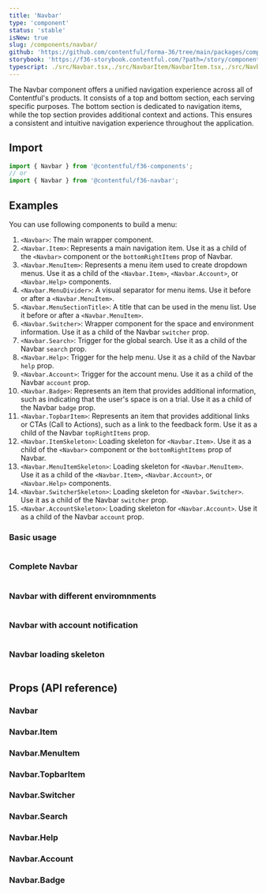 ```yaml
---
title: 'Navbar'
type: 'component'
status: 'stable'
isNew: true
slug: /components/navbar/
github: 'https://github.com/contentful/forma-36/tree/main/packages/components/navbar'
storybook: 'https://f36-storybook.contentful.com/?path=/story/components-navbar'
typescript: ./src/Navbar.tsx,./src/NavbarItem/NavbarItem.tsx,./src/NavbarMenuItem/NavbarMenuItem.tsx,./src/NavbarSwitcher/NavbarSwitcher.tsx,./src/NavbarSearch/NavbarSearch.tsx,./src/NavbarHelp/NavbarHelp.tsx,./src/NavbarAccount/NavbarAccount.tsx,./src/NavbarBadge/NavbarBadge.tsx,./src/NavbarTopbarItem/NavbarTopbarItem.tsx
---
```


The Navbar component offers a unified navigation experience across all of Contentful's products.
It consists of a top and bottom section, each serving specific purposes.
The bottom section is dedicated to navigation items, while the top section provides additional context and actions.
This ensures a consistent and intuitive navigation experience throughout the application.

## Import

```jsx static=true
import { Navbar } from '@contentful/f36-components';
// or
import { Navbar } from '@contentful/f36-navbar';
```

## Examples

You can use following components to build a menu:

1. `<Navbar>`: The main wrapper component.
1. `<Navbar.Item>`: Represents a main navigation item. Use it as a child of the `<Navbar>` component or the `bottomRightItems` prop of Navbar.
1. `<Navbar.MenuItem>`: Represents a menu item used to create dropdown menus. Use it as a child of the `<Navbar.Item>`, `<Navbar.Account>`, or `<Navbar.Help>` components.
1. `<Navbar.MenuDivider>`: A visual separator for menu items. Use it before or after a `<Navbar.MenuItem>`.
1. `<Navbar.MenuSectionTitle>`: A title that can be used in the menu list. Use it before or after a `<Navbar.MenuItem>`.
1. `<Navbar.Switcher>`: Wrapper component for the space and environment information. Use it as a child of the Navbar `switcher` prop.
1. `<Navbar.Search>`: Trigger for the global search. Use it as a child of the Navbar `search` prop.
1. `<Navbar.Help>`: Trigger for the help menu. Use it as a child of the Navbar `help` prop.
1. `<Navbar.Account>`: Trigger for the account menu. Use it as a child of the Navbar `account` prop.
1. `<Navbar.Badge>`: Represents an item that provides additional information, such as indicating that the user's space is on a trial. Use it as a child of the Navbar `badge` prop.
1. `<Navbar.TopbarItem>`: Represents an item that provides additional links or CTAs (Call to Actions), such as a link to the feedback form. Use it as a child of the Navbar `topRightItems` prop.
1. `<Navbar.ItemSkeleton>`: Loading skeleton for `<Navbar.Item>`. Use it as a child of the `<Navbar>` component or the `bottomRightItems` prop of Navbar.
1. `<Navbar.MenuItemSkeleton>`: Loading skeleton for `<Navbar.MenuItem>`. Use it as a child of the `<Navbar.Item>`, `<Navbar.Account>`, or `<Navbar.Help>` components.
1. `<Navbar.SwitcherSkeleton>`: Loading skeleton for `<Navbar.Switcher>`. Use it as a child of the Navbar `switcher` prop.
1. `<Navbar.AccountSkeleton>`: Loading skeleton for `<Navbar.Account>`. Use it as a child of the Navbar `account` prop.

### Basic usage

```tsx file=examples/BasicNavbarExample.tsx

```

### Complete Navbar

```tsx file=examples/CompleteNavbarExample.tsx

```

### Navbar with different enviromnments

```tsx file=examples/WithDifferentEnviromnmentsNavbarExample.tsx

```

### Navbar with account notification

```tsx file=examples/WithAccountNotificationNavbarExample.tsx

```

### Navbar loading skeleton

```tsx file=examples/LoadingSkeletonNavbarExample.tsx

```

## Props (API reference)

### Navbar

<PropsTable of="Navbar" />

### Navbar.Item

<PropsTable of="NavbarItem" />

### Navbar.MenuItem

<PropsTable of="NavbarMenuItem" />

### Navbar.TopbarItem

<PropsTable of="NavbarTopbarItem" />

### Navbar.Switcher

<PropsTable of="NavbarSwitcher" />

### Navbar.Search

<PropsTable of="NavbarSearch" />

### Navbar.Help

<PropsTable of="NavbarHelp" />

### Navbar.Account

<PropsTable of="NavbarAccount" />

### Navbar.Badge

<PropsTable of="NavbarBadge" />
